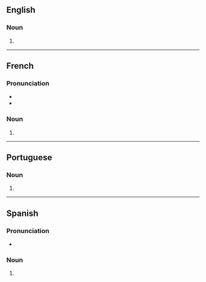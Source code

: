 ==English==

===Noun===
{{head|en|noun form}}

# {{plural of|soprano|lang=en}}

----

==French==

===Pronunciation===
* {{fr-IPA}}
* {{homophones|fr|soprano}}

===Noun===
{{head|fr|noun plural form|g=m-p}}

# {{plural of|fr|soprano}}

----

==Portuguese==

===Noun===
{{head|pt|noun form}}

# {{pt-noun form of|soprano|onlym|pl}}

----

==Spanish==

===Pronunciation===
* {{es-IPA}}

===Noun===
{{head|es|noun plural form}}

# {{plural of|es|soprano}}